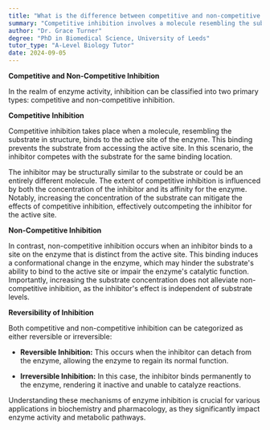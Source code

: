 ```yaml
---
title: "What is the difference between competitive and non-competitive enzyme inhibition?"
summary: "Competitive inhibition involves a molecule resembling the substrate binding to the enzyme's active site, blocking substrate access. Non-competitive inhibition occurs when a molecule binds elsewhere, altering the enzyme's shape and preventing substrate binding."
author: "Dr. Grace Turner"
degree: "PhD in Biomedical Science, University of Leeds"
tutor_type: "A-Level Biology Tutor"
date: 2024-09-05
---
```


**Competitive and Non-Competitive Inhibition**

In the realm of enzyme activity, inhibition can be classified into two primary types: competitive and non-competitive inhibition.

**Competitive Inhibition**

Competitive inhibition takes place when a molecule, resembling the substrate in structure, binds to the active site of the enzyme. This binding prevents the substrate from accessing the active site. In this scenario, the inhibitor competes with the substrate for the same binding location.

The inhibitor may be structurally similar to the substrate or could be an entirely different molecule. The extent of competitive inhibition is influenced by both the concentration of the inhibitor and its affinity for the enzyme. Notably, increasing the concentration of the substrate can mitigate the effects of competitive inhibition, effectively outcompeting the inhibitor for the active site.

**Non-Competitive Inhibition**

In contrast, non-competitive inhibition occurs when an inhibitor binds to a site on the enzyme that is distinct from the active site. This binding induces a conformational change in the enzyme, which may hinder the substrate's ability to bind to the active site or impair the enzyme's catalytic function. Importantly, increasing the substrate concentration does not alleviate non-competitive inhibition, as the inhibitor's effect is independent of substrate levels.

**Reversibility of Inhibition**

Both competitive and non-competitive inhibition can be categorized as either reversible or irreversible:

- **Reversible Inhibition:** This occurs when the inhibitor can detach from the enzyme, allowing the enzyme to regain its normal function.
  
- **Irreversible Inhibition:** In this case, the inhibitor binds permanently to the enzyme, rendering it inactive and unable to catalyze reactions.

Understanding these mechanisms of enzyme inhibition is crucial for various applications in biochemistry and pharmacology, as they significantly impact enzyme activity and metabolic pathways.
    